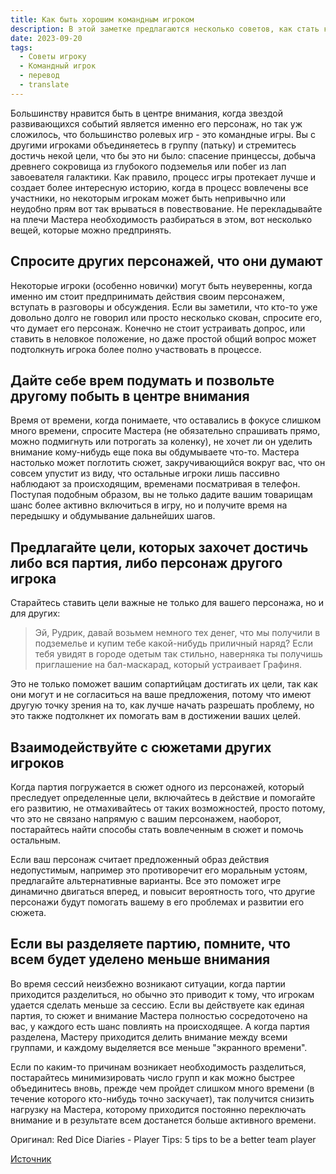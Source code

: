 ```yaml
---
title: Как быть хорошим командным игроком 
description: В этой заметке предлагаются несколько советов, как стать командным игроком. 
date: 2023-09-20
tags:
  - Советы игроку
  - Командный игрок
  - перевод
  - translate
---
```

 
Большинству нравится быть в центре внимания, когда звездой развивающихся событий является именно его персонаж, но так уж сложилось, что большинство ролевых игр - это командные игры. Вы с другими игроками объединяетесь в группу (патьку) и стремитесь достичь некой цели, что бы это ни было: спасение принцессы, добыча древнего сокровища из глубокого подземелья или побег из лап завоевателя галактики. Как правило, процесс игры протекает лучше и создает более интересную историю, когда в процесс вовлечены все участники, но некоторым игрокам может быть непривычно или неудобно прям вот так врываться в повествование. Не перекладывайте на плечи Мастера необходимость разбираться в этом, вот несколько вещей, которые можно предпринять.

## Спросите других персонажей, что они думают

Некоторые игроки (особенно новички) могут быть неуверенны, когда именно им стоит предпринимать действия своим персонажем, вступать в разговоры и обсуждения. Если вы заметили, что кто-то уже довольно долго не говорил или просто несколько скован, спросите его, что думает его персонаж. Конечно не стоит устраивать допрос, или ставить в неловкое положение, но даже простой общий вопрос может подтолкнуть игрока более полно участвовать в процессе.

## Дайте себе врем подумать и позвольте другому побыть в центре внимания

Время от времени, когда понимаете, что оставались в фокусе слишком много времени, спросите Мастера (не обязательно спрашивать прямо, можно подмигнуть или потрогать за коленку), не хочет ли он уделить внимание кому-нибудь еще пока вы обдумываете что-то. Мастера настолько может поглотить сюжет, закручивающийся вокруг вас, что он совсем упустит из виду, что остальные игроки лишь пассивно наблюдают за происходящим, временами посматривая в телефон. Поступая подобным образом, вы не только дадите вашим товарищам шанс более активно включиться в игру, но и получите время на передышку и обдумывание дальнейших шагов.

## Предлагайте цели, которых захочет достичь либо вся партия, либо персонаж другого игрока

Старайтесь ставить цели важные не только для вашего персонажа, но и для других:

>Эй, Рудрик, давай возьмем немного тех денег, что мы получили в подземелье и купим тебе какой-нибудь приличный наряд? Если тебя увидят в городе одетым так стильно, наверняка ты получишь приглашение на бал-маскарад, который устраивает Графиня.

Это не только поможет вашим сопартийцам достигать их цели, так как они могут и не согласиться на ваше предложения, потому что имеют другую точку зрения на то, как лучше начать разрешать проблему, но это также подтолкнет их помогать вам в достижении ваших целей.

## Взаимодействуйте с сюжетами других игроков

Когда партия погружается в сюжет одного из персонажей, который преследует определенные цели, включайтесь в действие и помогайте его развитию, не отмахивайтесь от таких возможностей, просто потому, что это не связано напрямую с вашим персонажем, наоборот, постарайтесь найти способы стать вовлеченным в сюжет и помочь остальным.

Если ваш персонаж считает предложенный образ действия недопустимым, например это противоречит его моральным устоям, предлагайте альтернативные варианты. Все это поможет игре динамично двигаться вперед, и повысит вероятность того, что другие персонажи будут помогать вашему в его проблемах и развитии его сюжета.

## Если вы разделяете партию, помните, что всем будет уделено меньше внимания

Во время сессий неизбежно возникают ситуации, когда партии приходится разделиться, но обычно это приводит к тому, что игрокам удается сделать меньше за сессию. Если вы действуете как единая партия, то сюжет и внимание Мастера полностью сосредоточено на вас, у каждого есть шанс повлиять на происходящее. А когда партия разделена, Мастеру приходится делить внимание между всеми группами, и каждому выделяется все меньше "экранного времени". 

Если по каким-то причинам возникает необходимость разделиться, постарайтесь минимизировать число групп и как можно быстрее объединитесь вновь, прежде чем пройдет слишком много времени (в течение которого кто-нибудь точно заскучает), так получится снизить нагрузку на Мастера, которому приходится постоянно переключать внимание и в результате всем достанется больше активного времени.

Оригинал: Red Dice Diaries - Player Tips: 5 tips to be a better team player

[Источник ](https://tentaculus.ru/archive/articles/How_to_be_a_good_team_player.html)


